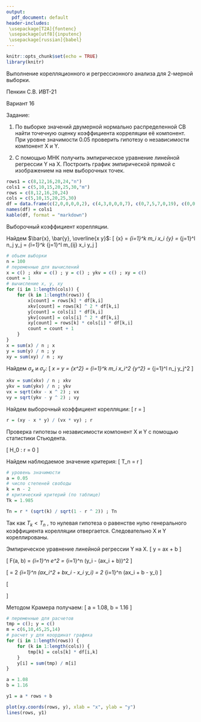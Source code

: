```yaml
---
output:
  pdf_document: default
header-includes:
 \usepackage[T2A]{fontenc}
 \usepackage[utf8]{inputenc}
 \usepackage[russian]{babel}
---
```


```r
knitr::opts_chunk$set(echo = TRUE)
library(knitr)
```

\centering\Large 
Выполнение корелляционного и регрессионного анализа для 2-мерной выборки.

\centering\large 
Пенкин С.В. ИВТ-21

\centering\large 
Вариант 16

\raggedright\large 
Задание:

\raggedright\normalsize
1) По выборке значений двумерной нормально распределенной СВ найти точечную оценку коэффициента корреляции её компонент. При уровне значимости 0.05 проверить гипотезу о независимости компонент X и Y.

\raggedright\normalsize
2) С помощью МНК получить эмпирическое уравнение линейной регрессии Y на X. Построить график эмпирической прямой с изображением на нем выборочных точек.

```r
rows1 = c(8,12,16,20,24,"n")
cols1 = c(5,10,15,20,25,30,"m")
rows = c(8,12,16,20,24)
cols = c(5,10,15,20,25,30)
df = data.frame(c(2,0,0,0,0,2), c(4,3,0,0,0,7), c(0,7,5,7,0,19), c(0,0,30,10,5,45), c(0,0,10,8,6,24), c(0,0,0,0,3,3), c(6,10,45,25,14,100), row.names = rows1)
names(df) = cols1
kable(df, format = "markdown")
```

\centering\Large
Выборочный коэффициент корелляции.

\raggedright\large
Найдем $\bar{x}, \bar{y}, \overline{x y}$:
\centering\large
\[ 
\bar{x} = \dfrac{1}{n} \sum_{i=1}^k m_i x_i \hspace{2em}
\bar{y} = \dfrac{1}{n} \sum_{j=1}^l n_j y_j \hspace{2em}
\overline{xy} = \dfrac{1}{n} \sum_{i=1}^k \sum_{j=1}^l m_{ij} x_i y_j 
\]

\raggedright\normalsize
```r
# обьем выборки
n = 100
# переменные для вычислений
x = c() ; xkv = c() ; y = c() ; ykv = c() ; xy = c()
count = 1
# вычисление x, y, xy
for (i in 1:length(cols)) {
    for (k in 1:length(rows)) {
        x[count] = rows[k] * df[k,i]
        xkv[count] = rows[k] ^ 2 * df[k,i]
        y[count] = cols[i] * df[k,i]
        ykv[count] = cols[i] ^ 2 * df[k,i]
        xy[count] = rows[k] * cols[i] * df[k,i]
        count = count + 1
    }
}
x = sum(x) / n ; x
y = sum(y) / n ; y
xy = sum(xy) / n ; xy
```

\raggedright\large
Найдем $\sigma_x$ и $\sigma_y$:
\centering\large
\[
\sigma_x = \sqrt{\bar{x^2} - (\bar{x})^2} \hspace{2em}
\sigma_y = \sqrt{\bar{y^2} - (\bar{y})^2} \hspace{2em}
\bar{x^2} = \dfrac{1}{n} \sum_{i=1}^k m_i x_i^2 \hspace{2em}
\bar{y^2} = \dfrac{1}{n} \sum_{j=1}^l n_j y_j^2
\]

\raggedright\normalsize
```r
xkv = sum(xkv) / n ; xkv
ykv = sum(ykv) / n ; ykv
vx = sqrt(xkv - x ^ 2) ; vx
vy = sqrt(ykv - y ^ 2) ; vy
```

\raggedright\large
Найдем выборочный коэффициент корелляции:
\centering\large
\[ 
r = \dfrac{\overline{x y} - \bar{x} * \bar{y}}{\sigma_x * \sigma_y} 
\]

\raggedright\normalsize
```r
r = (xy - x * y) / (vx * vy) ; r
```

\centering\Large
Проверка гипотезы о независимости компонент X и Y с помощью статистики Стьюдента.

\raggedright\large
\[
H_0 : r = 0
\]

\raggedright\large
Найдем наблюдаемое значение критерия:
\centering\large
\[ 
T_n = r \dfrac{\sqrt{n - 2}}{\sqrt{1 - r^2}}
\]

\raggedright\normalsize
```r
# уровень значимости
a = 0.05
# число степеней свободы
k = n - 2
# критический критерий (по таблице)
Tk = 1.985

Tn = r * (sqrt(k) / sqrt(1 - r ^ 2)) ; Tn
```

\raggedright\normalsize
Так как $T_k < T_n$ , то нулевая гипотеза о равенстве нулю генерального коэффициента корелляции отвергается. Следовательно X и Y кореллированы.

\centering\Large
Эмпирическое уравнение линейной регрессии Y на X.
\centering\large
\[
y = ax + b
\]
\raggedright\large
\[
F(a, b) = \sum_{i=1}^n e^2 = \sum_{i=1}^n (y_i - (ax_i + b))^2
\]

\raggedright\large
\[
\dfrac{dF}{da} = 2 \sum_{i=1}^n (ax_i^2 + bx_i - x_i y_i) \hspace{2em}
\dfrac{dF}{db} = 2 \sum_{i=1}^n (ax_i + b - y_i)
\]

\raggedright\large
\[
\begin{cases}
    a \sum_{i=1}^n x_i^2 + b \sum_{i=1}^n x_i = \sum_{i=1}^n x_i y_i \\
    a \sum_{i=1}^n x_i + bn = \sum_{i=1}^n y_i
\end{cases} \hspace{2em}
\begin{cases}
    a 6400 + b 80 = 6949.968 \\
    a 80 + b 5 = 86.8746
\end{cases} \hspace{2em}
\]

\centering\normalsize
Методом Крамера получаем: 
\centering\large
\[
a = 1.08, b = 1.16
\]

\raggedright\normalsize

```r
# переменные для расчетов
tmp = c(); y = c()
m = c(6,10,45,25,14)
# расчет y для координат графика
for (i in 1:length(rows)) {
    for (k in 1:length(cols)) {
        tmp[k] = cols[k] * df[i,k]
    }
    y[i] = sum(tmp) / m[i] 
}
```
```r
a = 1.08
b = 1.16

y1 = a * rows + b

plot(xy.coords(rows, y), xlab = "x", ylab = "y")
lines(rows, y1)
```

